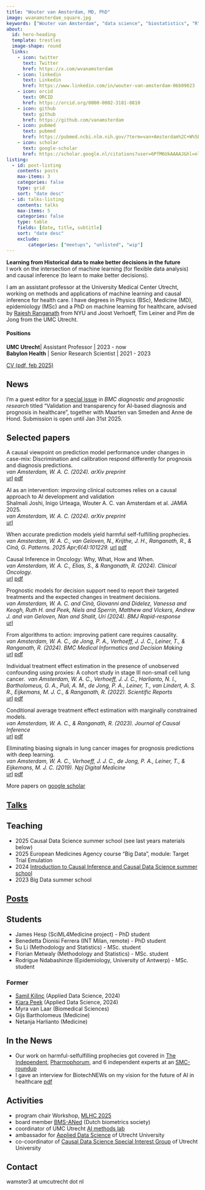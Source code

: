 ```yaml
---
title: "Wouter van Amsterdam, MD, PhD"
image: wvanamsterdam_square.jpg
keywords: ["Wouter van Amsterdam", "data science", "biostatistics", "R", "python", "causal inference", "machine learning", "academic porfolio", "CV"]
about:
  id: hero-heading
  template: trestles
  image-shape: round
  links:
    - icon: twitter
      text: Twitter
      href: https://x.com/wvanamsterdam
    - icon: linkedin
      text: Linkedin
      href: https://www.linkedin.com/in/wouter-van-amsterdam-06b09023
    - icon: orcid
      text: ORCID
      href: https://orcid.org/0000-0002-3181-0810
    - icon: github
      text: github
      href: https://github.com/vanamsterdam
    - icon: pubmed
      text: pubmed
      href: https://pubmed.ncbi.nlm.nih.gov/?term=van+Amsterdam%2C+W%5BAuthor%5D&sort=
    - icon: scholar
      text: google-scholar
      href: https://scholar.google.nl/citations?user=6PfM6UkAAAAJ&hl=nl&oi=sra
listing:
  - id: post-listing
    contents: posts
    max-items: 3
    categories: false
    type: grid
    sort: "date desc"
  - id: talks-listing
    contents: talks
    max-items: 5
    categories: false
    type: table
    fields: [date, title, subtitle]
    sort: "date desc"
    exclude:
        categories: ["meetups", "unlisted", "wip"]
---
```


:::{#hero-heading}

**Learning from Historical data to make better decisions in the future**\
I work on the intersection of machine learning (for flexible data analysis) and causal inference (to learn to make better decisions).

I am an assistant professor at the University Medical Center Utrecht, working on methods and applications of machine learning and causal inference for health care.
I have degrees in Physics (BSc), Medicine (MD), epidemiology (MSc) and a PhD on machine learning for healthcare, advised by [Rajesh Ranganath](https://cims.nyu.edu/~rajeshr/) from NYU and Joost Verhoeff, Tim Leiner and Pim de Jong from the UMC Utrecht.

<!--Master students with a background in statistics or machine learning who want to work with me are welcome to contact me.-->
<!--Students enrolled at Utrecht University or UMC Utrecht can find open master projects on [konjoin](https://uu.konjoin.nl/profile/wouter-van-amsterdam)-->


#### Positions

**UMC Utrecht**| Assistant Professor | 2023 - now\
**Babylon Health** | Senior Research Scientist | 2021 - 2023

[CV (pdf, feb 2025)](cv.pdf)

:::

<!-- ## Prospective students / collaborators -->

<!-- I have several open projects in the field of machine learning and causal inference. Students (MSc / PhD) with a background in statistics, data science or machine learning and good coding skills are welcome to contact me. -->

## News

I'm a guest editor for a [special issue](https://www.biomedcentral.com/collections/VTAI?utm_medium=email&utm_source=generic&utm_content=null&utm_term=null&utm_campaign=MLSR_41512_CON1_GL_PHSS_03HEP_VTAI) in *BMC diagnostic and prognostic research* titled "Validation and transparency for AI-based diagnosis and prognosis in healthcare", together with Maarten van Smeden and Anne de Hond. Submission is open until Jan 31st 2025.

## Selected papers

A causal viewpoint on prediction model performance under changes in case-mix: Discrimination and calibration respond differently for prognosis and diagnosis predictions.\
*van Amsterdam, W. A. C. (2024). arXiv preprint*\
[url](https://doi.org/10.48550/arXiv.2409.01444)
[pdf](papers/2025_causal_casemix.pdf)

AI as an intervention: improving clinical outcomes relies on a causal approach to AI development and validation\
Shalmali Joshi, Inigo Urteaga, Wouter A. C. van Amsterdam et al. JAMIA 2025.\
*van Amsterdam, W. A. C. (2024). arXiv preprint*\
[url](https://academic.oup.com/jamia/article/32/3/589/7945189?login=false)

When accurate prediction models yield harmful self-fulfilling prophecies.\
*van Amsterdam, W. A. C., van Geloven, N., Krijthe, J. H., Ranganath, R., & Ciná, G. Patterns. 2025 Apr;6(4):101229.*
[url](https://doi.org/10.1016/j.patter.2025.101229)
[pdf](papers/2025_selffulfilling.pdf)

Causal Inference in Oncology: Why, What, How and When.\
*van Amsterdam, W. A. C., Elias, S., & Ranganath, R. (2024). Clinical Oncology.*\
[url](https://doi.org/10.1016/j.clon.2024.07.002)
[pdf](papers/2024_ci_tutorial.pdf)

Prognostic models for decision support need to report their targeted treatments and the expected changes in treatment decisions.\
*van Amsterdam, W. A. C. and Cinà, Giovanni and Didelez, Vanessa and Keogh, Ruth H. and Peek, Niels and Sperrin, Matthew and Vickers, Andrew J. and van Geloven, Nan and Shalit, Uri (2024). BMJ Rapid-response*\
[url](https://www.bmj.com/content/385/bmj-2023-078378/rr-1)

From algorithms to action: improving patient care requires causality.\
*van Amsterdam, W. A. C., de Jong, P. A., Verhoeff, J. J. C., Leiner, T., & Ranganath, R. (2024). BMC Medical Informatics and Decision Making*\
[url](https://doi.org/10.1186/s12911-024-02513-3)
[pdf](papers/2024_comment_bmc.pdf)

Individual treatment effect estimation in the presence of unobserved confounding using proxies: A cohort study in stage III non-small cell lung cancer.\ 
*van Amsterdam, W. A. C., Verhoeff, J. J. C., Harlianto, N. I., Bartholomeus, G. A., Puli, A. M., de Jong, P. A., Leiner, T., van Lindert, A. S. R., Eijkemans, M. J. C., & Ranganath, R. (2022). Scientific Reports*\
[url](https://doi.org/10.1038/s41598-022-09775-9)
[pdf](https://www.nature.com/articles/s41598-022-09775-9.pdf)

Conditional average treatment effect estimation with marginally constrained models.\
*van Amsterdam, W. A. C., & Ranganath, R. (2023). Journal of Causal Inference*\
[url](https://doi.org/10.1515/jci-2022-0027)
[pdf](papers/2023_offset_jci.pdf)

Eliminating biasing signals in lung cancer images for prognosis predictions with deep learning.\
*van Amsterdam, W. A. C., Verhoeff, J. J. C., de Jong, P. A., Leiner, T., & Eijkemans, M. J. C. (2019). Npj Digital Medicine*\
[url](https://doi.org/10.1038/s41746-019-0194-x)
[pdf](https://www.nature.com/articles/s41746-019-0194-x.pdf)

More papers on [google scholar](https://scholar.google.nl/citations?user=6PfM6UkAAAAJ&hl=nl&oi=sra)

## [Talks](talks.qmd)

::: {#talks-listing}
:::

## Teaching

- 2025 Causal Data Science summer school (see last years materials below)
- 2025 European Medicines Agency course "Big Data", module: Target Trial Emulation
- 2024 [Introduction to Causal Inference and Causal Data Science summer school](https://utrechtsummerschool.nl/courses/healthcare/introduction-to-causal-inference-and-causal-data-science)
- 2023 Big Data summer school

## [Posts](posts.qmd)

::: {#post-listing}
:::

## Students

- James Hesp (SciML4Medicine project) - PhD student
- Benedetta Dionisi Ferrera (INT Milan, remote) - PhD student
- Su Li (Methodology and Statistics) - MSc. student
- Florian Metwaly (Methodology and Statistics) - MSc. student
- Rodrigue Ndabashinze (Epidemiology, University of Antwerp) - MSc. student

### Former 

- [Samil Kilinc](https://www.linkedin.com/in/samil-tugkan-kilinc-1770dk) (Applied Data Science, 2024)
- [Kiara Peek](www.linkedin.com/in/kiara-peek-9974b41b3) (Applied Data Science, 2024)
- Myra van Laar (Biomedical Sciences)
- Gijs Bartholomeus (Medicine)
- Netanja Harlianto (Medicine)

## In the News

- Our work on harmful-selfulfilling prophecies got covered in [The Independent](https://www.independent.co.uk/news/health/ai-healthcare-patients-nhs-b2732070.html), [Pharmophorum](https://pharmaphorum.com/news/why-relying-ai-outcome-models-may-not-be-good-idea), and 6 independent experts at an [SMC-roundup](https://www.sciencemediacentre.org/expert-reaction-to-study-suggesting-potential-patient-harms-associated-with-use-of-ai-medical-outcome-prediction-models/)
- I gave an interview for BiotechNEWs on my vision for the future of AI in healthcare [pdf](resources/24_biotechnews_interview.pdf) 

## Activities

- program chair Workshop, [MLHC 2025](https://www.mlforhc.org)
- board member [BMS-ANed](https://www.vvsor.nl/biometrics/) (Dutch biometrics society)
- coordinator of UMC Utrecht [AI methods lab](https://www.umcutrecht.nl/en/ai-lab-methodology)
- ambassador for [Applied Data Science](https://www.uu.nl/en/research/applied-data-science) of Utrecht University
- co-coordinator of [Causal Data Science Special Interest Group](https://www.uu.nl/en/research/applied-data-science/sig-causal-data-science) of Utrecht University

## Contact
wamster3 at umcutrecht dot nl

